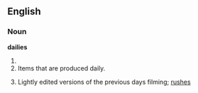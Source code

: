 == English ==
===Noun===
'''dailies'''
# {{plural of|[[daily]]}}
# Items that are produced daily.
# {{context|cinematography}} Lightly edited versions of the previous days filming; [[rushes]]